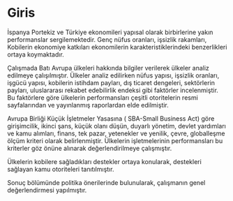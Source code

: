 
# Giris

İspanya  Portekiz ve Türkiye ekonomileri yapısal olarak birbirlerine yakın performanslar sergilemektedir. Genç nüfus oranları, işsizlik rakamları, Kobilerin ekonomiye katkıları  ekonomilerin karakteristiklerindeki benzerlikleri ortaya koymaktadır. 

Çalışmada Batı Avrupa ülkeleri hakkında bilgiler verilerek ülkeler analiz edilmeye çalışılmıştır. Ülkeler analiz edilirken  nüfus yapısı, işsizlik oranları, işgücü yapısı, kobilerin istihdam payları, dış ticaret dengeleri, sektörlerin payları, uluslararası rekabet edebilirlik endeksi gibi faktörler incelenmiştir. Bu faktörlere göre ülkelerin performansları çeşitli otoritelerin resmi sayfalarından ve yayınlanmış raporlardan elde edilmiştir.

Avrupa Birliği Küçük İşletmeler Yasasına ( SBA-Small Business Act) göre girişimcilik, ikinci şans, küçük olanı düşün, duyarlı yönetim, devlet yardımları ve kamu alımları, finans, tek pazar, yetenekler  ve yenilik, çevre, globalleşme  ölçüm kriteri olarak belirlenmiştir. Ülkelerin işletmelerinin performansları bu kriterler göz önüne alınarak değerlendirilmeye çalışmıştır.

Ülkelerin kobilere sağladıkları destekler ortaya konularak, destekleri sağlayan kamu otoriteleri tanıtılmıştır.

 Sonuç bölümünde politika önerilerinde bulunularak, çalışmanın genel değerlendirmesi yapılmıştır.




